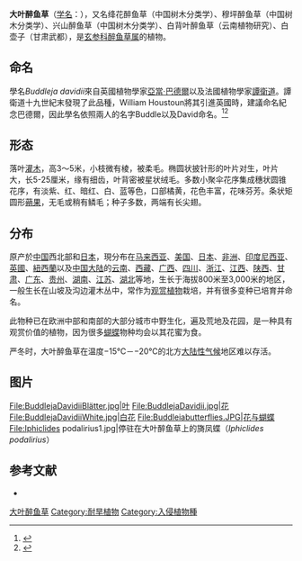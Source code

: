 {{Speciesbox
| name = 大叶醉鱼草
| status = 
| status_system = 
| image = BuddlejaDavidiiStrauch.jpg
| image_width = 280px
| genus = Buddleja
| species = davidii
| authority = Franch.
| synonyms = * ''Buddleja davidii'' Franch. X B. ''fallowiana'' Balf. f. et W. W. Smith
* 流苏醉鱼草 ''Buddleja davidii'' Franch. var. ''superba'' (Veitch) Rehd. et Wils.
* ''Buddleja shaanxiensis'' Z. Y. Zhang
* ''Buddleja striata'' Z. Y. Zhang
* ''Buddleja striata'' Z. Y. Zhang var. ''zhouquensis'' Z. Y. Zhang
}}

'''大叶醉鱼草'''（[[学名|学名]]：{{lang|la|''Buddleja davidii''}}），又名绛花醉鱼草（中国树木分类学）、穆坪醉鱼草（中国树木分类学）、兴山醉鱼草（中国树木分类学）、白背叶醉鱼草（云南植物研究）、白壶子（甘肃武都），是[[玄参科|玄参科]][[醉鱼草属|醉鱼草属]]的植物。

==命名==
學名''Buddleja davidii''來自英國植物學家[[亞當·巴德爾|亞當·巴德爾]]以及法國植物學家[[譚衛道|譚衛道]]。譚衛道十九世紀末發現了此品種，William Houstoun將其引進英國時，建議命名紀念巴德爾，因此學名依照兩人的名字Buddle以及David命名。<ref>{{Cite web|url=http://www.essexgardenstrust.org.uk/plant-stories/tag/Father+Armand+David|title=Father Armand David — Plant Stories|website=Essex Gardens Trust|access-date=2021-06-27|archive-date=2021-06-27|archive-url=https://web.archive.org/web/20210627210932/http://www.essexgardenstrust.org.uk/plant-stories/tag/Father+Armand+David|dead-url=no}}</ref><ref>{{Cite web|url=https://cms.business-services.upenn.edu/morrisarboretum-blog/349-plant-names-tell-their-stories-davidii.html|title=Plant Names Tell Their Stories: Who is the “David” behind davidii?|website=cms.business-services.upenn.edu|access-date=2021-06-27|archive-date=2021-06-27|archive-url=https://web.archive.org/web/20210627210932/https://cms.business-services.upenn.edu/morrisarboretum-blog/349-plant-names-tell-their-stories-davidii.html|dead-url=no}}</ref>

==形态==
落叶[[灌木|灌木]]，高3～5米，小枝微有棱，被柔毛。椭圆状披针形的叶片对生，叶片大，长5-25厘米，缘有细齿，叶背密被星状绒毛。多数小聚伞花序集成穗状圆锥花序，有淡紫、红、暗红、白、蓝等色，口部橘黄，花色丰富，花味芬芳。条状矩圆形[[蒴果|蒴果]]，无毛或稍有鳞毛；种子多数，两端有长尖翅。

==分布==
原产於[[中国|中国]]西北部和[[日本|日本]]，現分布在[[马来西亚|马来西亚]]、[[美国|美国]]、[[日本|日本]]、[[非洲|非洲]]、[[印度尼西亚|印度尼西亚]]、[[英國|英國]]、[[紐西蘭|紐西蘭]]以及[[中国大陆|中国大陆]]的[[云南|云南]]、[[西藏|西藏]]、[[广西|广西]]、[[四川|四川]]、[[浙江|浙江]]、[[江西|江西]]、[[陕西|陕西]]、[[甘肃|甘肃]]、[[广东|广东]]、[[贵州|贵州]]、[[湖南|湖南]]、[[江苏|江苏]]、[[湖北|湖北]]等地，生长于海拔800米至3,000米的地区，一般生长在山坡及沟边灌木丛中，常作为[[观赏植物|观赏植物]]栽培，并有很多变种已培育并命名。

此物种已在欧洲中部和南部的大部分城市中野生化，遍及荒地及花园，是一种具有观赏价值的植物，因为很多[[蝴蝶|蝴蝶]]物种均会以其花蜜为食。

严冬时，大叶醉鱼草在温度−15℃－−20℃的北方[[大陆性气候|大陆性气候]]地区难以存活。

==图片==
<gallery>
File:BuddlejaDavidiiBlätter.jpg|叶
File:BuddlejaDavidii.jpg|花
File:BuddlejaDavidiiWhite.jpg|白花
File:Buddleiabutterflies.JPG|花与蝴蝶
File:Iphiclides podalirius1.jpg|停驻在大叶醉鱼草上的旖凤蝶（''Iphiclides podalirius''）
</gallery>

== 参考文献 ==
<div class="references-small">
{{reflist}}
* {{cite web| url =http://www.bioinfo.cn/db05/KmzwSpecies.php?action=view&id=2668| title =大叶醉鱼草| work =《中国高等植物数据库全库》| publisher =中国科学院微生物研究所| author =昆明植物研究所| accessdate =2009-02-23| deadurl =yes| archiveurl =https://web.archive.org/web/20160305032511/http://www.bioinfo.cn/db05/KmzwSpecies.php?action=view&id=2668| archivedate =2016-03-05}}
</div>

{{Commons category|Buddleja davidii}}
{{Wikispecies|Buddleja davidii}}
{{Taxonbar|from=Q161538}}

[[Category:醉鱼草属|大叶醉鱼草]]
[[Category:耐旱植物|Category:耐旱植物]]
[[Category:入侵植物種|Category:入侵植物種]]
